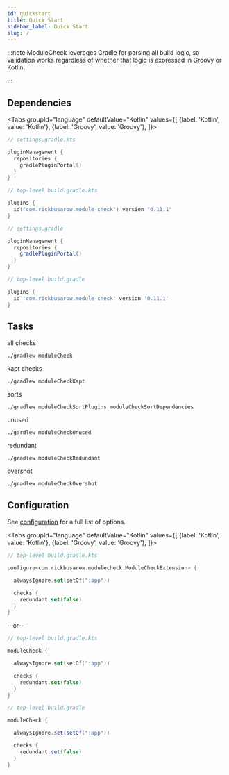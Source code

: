 ```yaml
---
id: quickstart
title: Quick Start
sidebar_label: Quick Start
slug: /
---
```




:::note
ModuleCheck leverages Gradle for parsing all build logic, so validation works regardless of whether that logic is expressed in Groovy or Kotlin.

:::

## Dependencies

<Tabs groupId="language"
defaultValue="Kotlin"
values={[
{label: 'Kotlin', value: 'Kotlin'}, {label: 'Groovy', value: 'Groovy'},
]}>

   <TabItem value="Kotlin">

```kotlin
// settings.gradle.kts

pluginManagement {
  repositories {
    gradlePluginPortal()
  }
}
```

```kotlin
// top-level build.gradle.kts

plugins {
  id("com.rickbusarow.module-check") version "0.11.1"
}
```

   </TabItem>

<TabItem value="Groovy">

```groovy
// settings.gradle

pluginManagement {
  repositories {
    gradlePluginPortal()
  }
}
```

```groovy
// top-level build.gradle

plugins {
  id 'com.rickbusarow.module-check' version '0.11.1'
}
```

   </TabItem>
</Tabs>

## Tasks

all checks
```shell
./gradlew moduleCheck
```

kapt checks
```shell
./gradlew moduleCheckKapt
```

sorts
```shell
./gradlew moduleCheckSortPlugins moduleCheckSortDependencies
```

unused
```shell
./gardlew moduleCheckUnused
```

redundant
```shell
./gradlew moduleCheckRedundant
```

overshot
```shell
./gradlew moduleCheckOvershot
```

## Configuration

See [configuration](./configuration.mdx) for a full list of options.

<Tabs groupId="language"
defaultValue="Kotlin"
values={[
{label: 'Kotlin', value: 'Kotlin'}, {label: 'Groovy', value: 'Groovy'},
]}>


   <TabItem value="Kotlin">

```kotlin
// top-level build.gradle.kts

configure<com.rickbusarow.modulecheck.ModuleCheckExtension> {

  alwaysIgnore.set(setOf(":app"))

  checks {
    redundant.set(false)
  }
}
```

--or--

```kotlin
// top-level build.gradle.kts

moduleCheck {

  alwaysIgnore.set(setOf(":app"))

  checks {
    redundant.set(false)
  }
}
```

   </TabItem>


<TabItem value="Groovy">

```groovy
// top-level build.gradle

moduleCheck {

  alwaysIgnore.set(setOf(":app"))

  checks {
    redundant.set(false)
  }
}
```

   </TabItem>
</Tabs>
